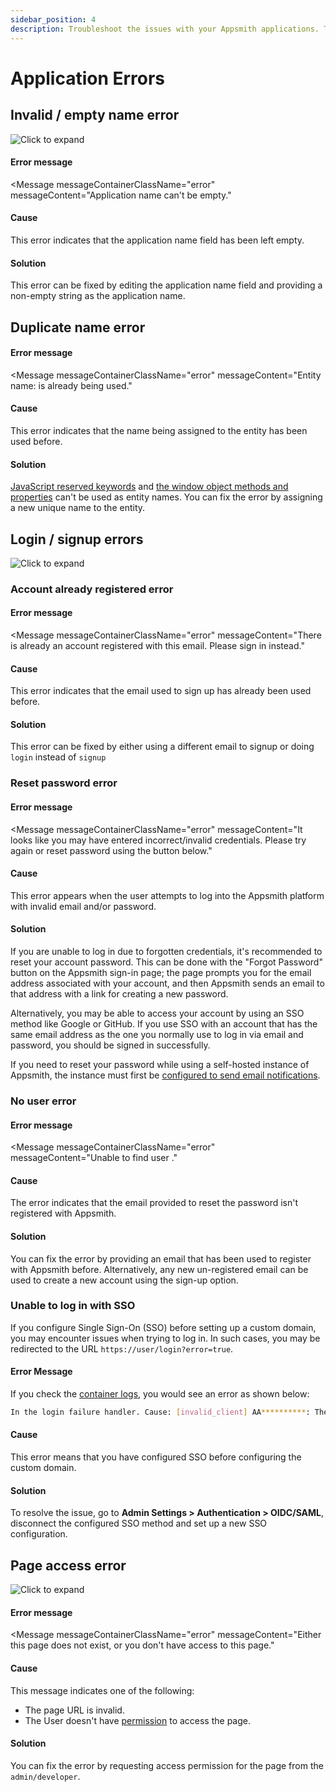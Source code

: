```yaml
---
sidebar_position: 4
description: Troubleshoot the issues with your Appsmith applications. This page includes a list of common errors, causes, and solutions to help you resolve application issues.
---
```



# Application Errors

## Invalid / empty name error

![Click to expand](/img/application-name-error.png)

#### Error message

<Message
  messageContainerClassName="error"
  messageContent="Application name can't be empty."
></Message>

#### Cause

This error indicates that the application name field has been left empty.

#### Solution

This error can be fixed by editing the application name field and providing a non-empty string as the application name.

## Duplicate name error

#### Error message

<Message
  messageContainerClassName="error"
  messageContent="Entity name: <name> is already being used."
></Message>

#### Cause

This error indicates that the name being assigned to the entity has been used before.

#### Solution

[JavaScript reserved keywords](https://www.w3schools.com/js/js_reserved.asp) and [the window object methods and properties](https://www.w3schools.com/jsref/obj_window.asp) can't be used as entity names. You can fix the error by assigning a new unique name to the entity.

## Login / signup errors

![Click to expand](/img/signup-error.png)

### Account already registered error

#### Error message

<Message
  messageContainerClassName="error"
  messageContent="There is already an account registered with this email. Please sign in instead."
></Message>

#### Cause

This error indicates that the email used to sign up has already been used before.

#### Solution

This error can be fixed by either using a different email to signup or doing `login` instead of `signup`

### Reset password error

#### Error message

<Message
  messageContainerClassName="error"
  messageContent="It looks like you may have entered incorrect/invalid credentials. Please try again or reset password using the button below."
></Message>

#### Cause

This error appears when the user attempts to log into the Appsmith platform with invalid email and/or password.

#### Solution

If you are unable to log in due to forgotten credentials, it's recommended to reset your account password. This can be done with the "Forgot Password" button on the Appsmith sign-in page; the page prompts you for the email address associated with your account, and then Appsmith sends an email to that address with a link for creating a new password.

Alternatively, you may be able to access your account by using an SSO method like Google or GitHub. If you use SSO with an account that has the same email address as the one you normally use to log in via email and password, you should be signed in successfully.

If you need to reset your password while using a self-hosted instance of Appsmith, the instance must first be [configured to send email notifications](/getting-started/setup/instance-configuration/email).

### No user error

#### Error message

<Message
  messageContainerClassName="error"
  messageContent="Unable to find user <email>."
></Message>

#### Cause

The error indicates that the email provided to reset the password isn't registered with Appsmith.

#### Solution

You can fix the error by providing an email that has been used to register with Appsmith before. Alternatively, any new un-registered email can be used to create a new account using the sign-up option.

### Unable to log in with SSO

If you configure Single Sign-On (SSO) before setting up a custom domain, you may encounter issues when trying to log in. In such cases, you may be redirected to the URL `https://user/login?error=true`.

#### Error Message

If you check the [container logs](/getting-started/setup/instance-management/how-to-get-container-logs), you would see an error as shown below:

```bash
In the login failure handler. Cause: [invalid_client] AA**********: The reply address 'http://<IP>/login/oauth2/code/oidc' does not match the reply address 'https://<APPSMITH_CUSTOM_DOMAIN>/login/oauth2/code/oidc' provided when requesting Authorization code.
```

#### Cause

This error means that you have configured SSO before configuring the custom domain.

#### Solution

To resolve the issue, go to **Admin Settings > Authentication > OIDC/SAML**, disconnect the configured SSO method and set up a new SSO configuration.

## Page access error

![Click to expand](/img/page-not-found-error.png)

#### Error message

<Message
  messageContainerClassName="error"
  messageContent="Either this page does not exist, or you don't have access to this page."
></Message>

#### Cause

This message indicates one of the following:

- The page URL is invalid.
- The User doesn't have [permission](/advanced-concepts/invite-users) to access the page.

#### Solution

You can fix the error by requesting access permission for the page from the `admin/developer`.
